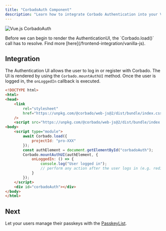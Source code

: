 ```yaml
---
title: "CorbadoAuth Component"
description: "Learn how to integrate Corbado Authentication into your VanillaJS application."
---
```



![Vue.js CorbadoAuth](/images/frontend-integration/ui-components/corbado-auth/corbadoauth-component-dark.webp)

<Warning>
    Before we can begin to render the AuthenticationUI, the `Corbado.load()` call has to resolve.
    Find more [here](/frontend-integration/vanilla-js).
</Warning>

## Integration

The Authentication UI allows the user to log in or register with Corbado.
The UI is rendered by using the `Corbado.mountAuthUI` method.
Once the user is logged in, the `onLoggedIn` callback is executed.

```html main.html
<!DOCTYPE html>
<html>
<head>
    <link
        rel="stylesheet"
        href="https://unpkg.com/@corbado/web-js@2/dist/bundle/index.css"
    />
    <script src="https://unpkg.com/@corbado/web-js@2/dist/bundle/index.js"></script>
<body>
    <script type="module">
        await Corbado.load({
            projectId: "pro-XXX"
        });
        const authElement = document.getElementById("corbadoAuth");
        Corbado.mountAuthUI(authElement, {
            onLoggedIn: () => {
                console.log("User logged in");
                // perform any action after the user logs in (e.g. redirect to another page)
            }
        });
    </script>
    <div id="corbadoAuth"></div>
</body>
</html>
```

<StylingTranslationCards />

## Next

Let your users manage their passkeys with the [PasskeyList](/frontend-integration/vanilla-js/passkeylist).